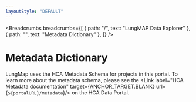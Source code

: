 ```yaml
---
layoutStyle: "DEFAULT"
---
```


<Breadcrumbs
  breadcrumbs={[
    { path: "/", text: "LungMAP Data Explorer" },
    { path: "", text: "Metadata Dictionary" },
  ]}
/>

# Metadata Dictionary

LungMap uses the HCA Metadata Schema for projects in this portal. To learn more about the metadata schema, please see the <Link label="HCA Metadata documentation" target={ANCHOR_TARGET.BLANK} url={`${portalURL}/metadata`}/> on the HCA Data Portal.
